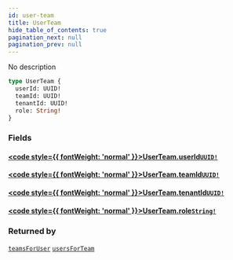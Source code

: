 ```yaml
---
id: user-team
title: UserTeam
hide_table_of_contents: true
pagination_next: null
pagination_prev: null
---
```








No description

```graphql
type UserTeam {
  userId: UUID!
  teamId: UUID!
  tenantId: UUID!
  role: String!
}
```


### Fields

#### [<code style={{ fontWeight: 'normal' }}>UserTeam.<b>userId</b></code>](#)<Bullet />[`UUID!`](/scalars/uuid) <Badge class="secondary" text="non-null"/> <Badge class="secondary" text="scalar"/>
> 
> 

#### [<code style={{ fontWeight: 'normal' }}>UserTeam.<b>teamId</b></code>](#)<Bullet />[`UUID!`](/scalars/uuid) <Badge class="secondary" text="non-null"/> <Badge class="secondary" text="scalar"/>
> 
> 

#### [<code style={{ fontWeight: 'normal' }}>UserTeam.<b>tenantId</b></code>](#)<Bullet />[`UUID!`](/scalars/uuid) <Badge class="secondary" text="non-null"/> <Badge class="secondary" text="scalar"/>
> 
> 

#### [<code style={{ fontWeight: 'normal' }}>UserTeam.<b>role</b></code>](#)<Bullet />[`String!`](/scalars/string) <Badge class="secondary" text="non-null"/> <Badge class="secondary" text="scalar"/>
> 
> 



### Returned by

[`teamsForUser`](/queries/teams-for-user)  <Badge class="secondary" text="query"/><Bullet />[`usersForTeam`](/queries/users-for-team)  <Badge class="secondary" text="query"/>



